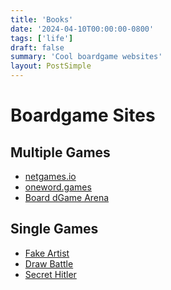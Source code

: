 ---
title: 'Books'
date: '2024-04-10T00:00:00-0800'
tags: ['life']
draft: false
summary: 'Cool boardgame websites'
layout: PostSimple
---

# Boardgame Sites

## Multiple Games

- [netgames.io](https://netgames.io/)
- [oneword.games](https://oneword.games/)
- [Board dGame Arena](https://boardgamearena.com/)

## Single Games

- [Fake Artist](https://fake-artist-online.games.asta.uni-goettingen.de/)
- [Draw Battle](https://drawbattle.io/)
- [Secret Hitler](https://secrethitler.io/)